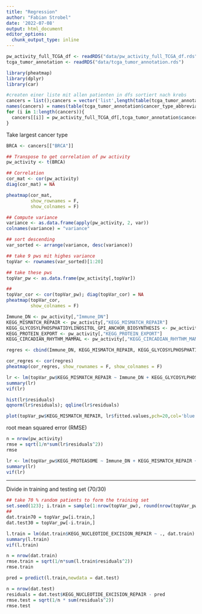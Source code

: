 ```yaml
---
title: "Regression"
author: "Fabian Strobel"
date: '2022-07-08'
output: html_document
editor_options: 
  chunk_output_type: inline
---
```


```r
pw_activity_full_TCGA_df <- readRDS("data/pw_activity_full_TCGA_df.rds")
tcga_tumor_annotation <- readRDS("data/tcga_tumor_annotation.rds")

library(pheatmap)
library(dplyr)
library(car)
```
```r
#createn einer liste mit allen patienten in dfs sortiert nach krebs
cancers = list();cancers = vector('list',length(table(tcga_tumor_annotation$cancer_type_abbreviation)))
names(cancers) = names(table(tcga_tumor_annotation$cancer_type_abbreviation))
for (i in 1:length(cancers)){
  cancers[[i]] = pw_activity_full_TCGA_df[,tcga_tumor_annotation$cancer_type_abbreviation == names(cancers)[i]]
}
```

Take largest cancer type
```r
BRCA <- cancers[["BRCA"]]
```

```r
## Transpose to get correlation of pw activity
pw_activity <- t(BRCA)

## Correlation
cor_mat <- cor(pw_activity)
diag(cor_mat) = NA
```

```r
pheatmap(cor_mat,
         show_rownames = F,
         show_colnames = F)
```

```r
## Compute variance
variance <- as.data.frame(apply(pw_activity, 2, var))
colnames(variance) = "variance"

## sort descending
var_sorted <- arrange(variance, desc(variance))

## take 9 pws mit highes variance
topVar <- rownames(var_sorted)[1:20]

## take these pws
topVar_pw <- as.data.frame(pw_activity[,topVar])

##
topVar_cor <- cor(topVar_pw); diag(topVar_cor) = NA
pheatmap(topVar_cor,
         show_colnames = F)
```
```r
Immune_DN <- pw_activity[,"Immune_DN"]
KEGG_MISMATCH_REPAIR <- pw_activity[,"KEGG_MISMATCH_REPAIR"]
KEGG_GLYCOSYLPHOSPHATIDYLINOSITOL_GPI_ANCHOR_BIOSYNTHESIS <- pw_activity[,"KEGG_GLYCOSYLPHOSPHATIDYLINOSITOL_GPI_ANCHOR_BIOSYNTHESIS"]
KEGG_PROTEIN_EXPORT <- pw_activity[,"KEGG_PROTEIN_EXPORT"]
KEGG_CIRCADIAN_RHYTHM_MAMMAL <- pw_activity[,"KEGG_CIRCADIAN_RHYTHM_MAMMAL"]

regres <- cbind(Immune_DN, KEGG_MISMATCH_REPAIR, KEGG_GLYCOSYLPHOSPHATIDYLINOSITOL_GPI_ANCHOR_BIOSYNTHESIS, KEGG_PROTEIN_EXPORT,KEGG_CIRCADIAN_RHYTHM_MAMMAL)

cor_regres <- cor(regres)
pheatmap(cor_regres, show_rownames = F, show_colnames = F)
```


```r
lr <- lm(topVar_pw$KEGG_MISMATCH_REPAIR ~ Immune_DN + KEGG_GLYCOSYLPHOSPHATIDYLINOSITOL_GPI_ANCHOR_BIOSYNTHESIS + KEGG_PROTEIN_EXPORT + KEGG_CIRCADIAN_RHYTHM_MAMMAL, topVar_pw)
summary(lr)
vif(lr)

hist(lr$residuals)
qqnorm(lr$residuals); qqline(lr$residuals)
```

```r
plot(topVar_pw$KEGG_MISMATCH_REPAIR, lr$fitted.values,pch=20,col='blue', xlab='Real values',ylab='Predicted values');abline(0,1,col='red')
```

root mean squared error (RMSE)
```r
n = nrow(pw_activity)
rmse = sqrt(1/n*sum(lr$residuals^2))
rmse
```

```r
lr <- lm(topVar_pw$KEGG_PROTEASOME ~ Immune_DN + KEGG_MISMATCH_REPAIR + HALLMARK_MYC_TARGETS_V1 + KEGG_HOMOLOGOUS_RECOMBINATION, topVar_pw)
summary(lr)
vif(lr)
```


***

Divide in training and testing set (70/30)
```r
## take 70 % random patients to form the training set
set.seed(123); i.train = sample(1:nrow(topVar_pw), round(nrow(topVar_pw)*0.7,0))
##
dat.train70 = topVar_pw[i.train,]
dat.test30 = topVar_pw[-i.train,]
```


```r
l.train = lm(dat.train$KEGG_NUCLEOTIDE_EXCISION_REPAIR ~ ., dat.train)
summary(l.train)
vif(l.train)
```

```r
n = nrow(dat.train)
rmse.train = sqrt(1/n*sum(l.train$residuals^2))
rmse.train
```

```r
pred = predict(l.train,newdata = dat.test)
```

```r
n = nrow(dat.test)
residuals = dat.test$KEGG_NUCLEOTIDE_EXCISION_REPAIR - pred
rmse.test = sqrt(1/n * sum(residuals^2))
rmse.test
```
